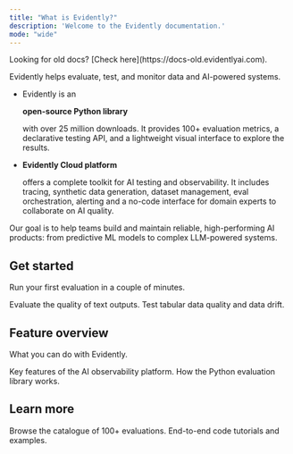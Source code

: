 ```yaml
---
title: "What is Evidently?"
description: 'Welcome to the Evidently documentation.'
mode: "wide"
---
```


<Info>
  Looking for old docs? [Check here](https://docs-old.evidentlyai.com).
</Info>

Evidently helps evaluate, test, and monitor data and AI-powered systems.

* Evidently is an 

  **open-source Python library**

   with over 25 million downloads. It provides 100+ evaluation metrics, a declarative testing API, and a lightweight visual interface to explore the results.

* **Evidently Cloud platform**

   offers a complete toolkit for AI testing and observability. It includes tracing, synthetic data generation, dataset management, eval orchestration, alerting and a no-code interface for domain experts to collaborate on AI quality.

Our goal is to help teams build and maintain reliable, high-performing AI products: from predictive ML models to complex LLM-powered systems.

## Get started

Run your first evaluation in a couple of minutes.

<CardGroup cols={2}>
  <Card title="LLM quickstart" icon="comment-text" href="/quickstart_llm">
    Evaluate the quality of text outputs.
  </Card>

  <Card title="ML quickstart" icon="table" href="/quickstart_ml">
    Test tabular data quality and data drift.
  </Card>
</CardGroup>

## Feature overview

What you can do with Evidently.

<CardGroup cols={2}>
  <Card title="Evidently Platform" href="/docs/platform/overview" img="/images/platform_small-min.png">
    Key features of the AI observability platform.
  </Card>

  <Card title="Evidently library" href="docs/library/overview" img="/images/library_small-min.png">
    How the Python evaluation library works.
  </Card>
</CardGroup>

## Learn more

<CardGroup cols={2}>
  <Card title="Metrics" icon="chart-simple" href="/metrics">
    Browse the catalogue of 100+ evaluations.
  </Card>

  <Card title="Cookbook" icon="code" href="/examples">
    End-to-end code tutorials and examples.
  </Card>
</CardGroup>